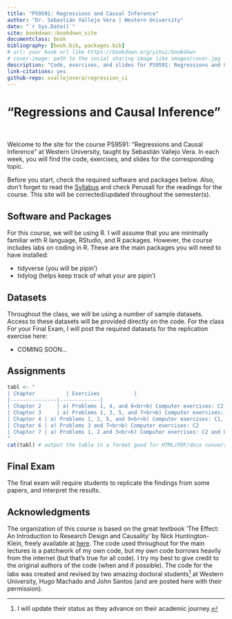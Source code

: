 ```yaml
--- 
title: "PS9591: Regressions and Causal Inference"
author: "Dr. Sebastián Vallejo Vera | Western University"
date: "`r Sys.Date()`"
site: bookdown::bookdown_site
documentclass: book
bibliography: [book.bib, packages.bib]
# url: your book url like https://bookdown.org/yihui/bookdown
# cover-image: path to the social sharing image like images/cover.jpg
description: "Code, exercises, and slides for PS9591: Regressions and Causal Inference"
link-citations: yes
github-repo: svallejovera/regression_ci
---
```

  
# "Regressions and Causal Inference" {.unnumbered}
  
&nbsp;

Welcome to the site for the course PS9591: "Regressions and Causal Inference" at Western University, taught by Sebastián Vallejo Vera. In each week, you will find the code, exercises, and slides for the corresponding topic. 

Before you start, check the required software and packages below. Also, don't forget to read the [Syllabus](https://github.com/svallejovera/regression_ci/blob/main/files/9591B_Regression_and_Causal_Inference_2025.pdf) and check Perusall for the readings for the course. This site will be corrected/updated throughout the semester(s).

## Software and Packages

For this course, we will be using R. I will assume that you are minimally familiar with R language, RStudio, and R packages. However, the course includes labs on coding in R. These are the main packages you will need to have installed:

- tidyverse (you will be pipin')
- tidylog (helps keep track of what your are pipin')

## Datasets

Throughout the class, we will be using a number of sample datasets. Access to these datasets will be provided directly on the code. For the class For your Final Exam, I will post the required datasets for the replication exercise here:
  
  - COMING SOON... 

## Assignments

```r
tabl <- "
| Chapter          | Exercises           |
|---------------|-------------|
| Chapter 2     | a) Problems 1, 4, and 6<br>b) Computer exercises: C2, C4, and C7 |
| Chapter 3     | a) Problems 1, 3, 5, and 7<br>b) Computer exercises: C2, C6, and C9     |
| Chapter 4 | a) Problems 1, 2, 5, and 9<br>b) Computer exercises: C1, C5, and C6            |
| Chapter 6 | a) Problems 3 and 7<br>b) Computer exercises: C2           |
| Chapter 7 | a) Problems 1, 2 and 3<br>b) Computer exercises: C2 and C3       |
"
cat(tabl) # output the table in a format good for HTML/PDF/docx conversion
```


## Final Exam

The final exam will require students to replicate the findings from some papers, and interpret the results.

## Acknowledgments 

The organization of this course is based on the great textbook 'The Effect: An Introduction to Research Design and Causality' by Nick Huntington-Klein, freely available at [here](https://theeffectbook.net/). The code used throughout for the main lectures is a patchwork of my own code, but my own code borrows heavily from the internet (but that's true for all code). I try my best to give credit to the original authors of the code (when and if possible). The code for the labs was created and revised by two amazing doctoral students[^1] at Western University, Hugo Machado and John Santos (and are posted here with their permission). 


[^1]: I will update their status as they advance on their academic journey.

